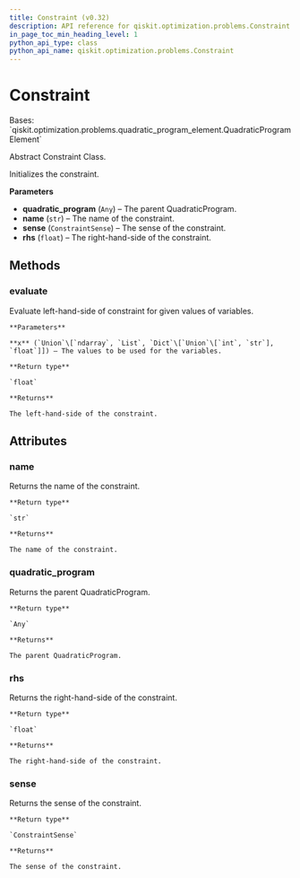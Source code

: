 ```yaml
---
title: Constraint (v0.32)
description: API reference for qiskit.optimization.problems.Constraint in qiskit v0.32
in_page_toc_min_heading_level: 1
python_api_type: class
python_api_name: qiskit.optimization.problems.Constraint
---
```


# Constraint

<Class id="qiskit.optimization.problems.Constraint" isDedicatedPage={true} github="https://github.com/qiskit-community/qiskit-aqua/tree/stable/0.9/qiskit/optimization/problems/constraint.py" signature="Constraint(quadratic_program, name, sense, rhs)" modifiers="class">
  Bases: `qiskit.optimization.problems.quadratic_program_element.QuadraticProgramElement`

  Abstract Constraint Class.

  Initializes the constraint.

  **Parameters**

  *   **quadratic\_program** (`Any`) – The parent QuadraticProgram.
  *   **name** (`str`) – The name of the constraint.
  *   **sense** (`ConstraintSense`) – The sense of the constraint.
  *   **rhs** (`float`) – The right-hand-side of the constraint.

  ## Methods

  <span id="qiskit-optimization-problems-constraint-evaluate" />

  ### evaluate

  <Function id="qiskit.optimization.problems.Constraint.evaluate" signature="Constraint.evaluate(x)" modifiers="abstract">
    Evaluate left-hand-side of constraint for given values of variables.

    **Parameters**

    **x** (`Union`\[`ndarray`, `List`, `Dict`\[`Union`\[`int`, `str`], `float`]]) – The values to be used for the variables.

    **Return type**

    `float`

    **Returns**

    The left-hand-side of the constraint.
  </Function>

  ## Attributes

  ### name

  <Attribute id="qiskit.optimization.problems.Constraint.name">
    Returns the name of the constraint.

    **Return type**

    `str`

    **Returns**

    The name of the constraint.
  </Attribute>

  ### quadratic\_program

  <Attribute id="qiskit.optimization.problems.Constraint.quadratic_program">
    Returns the parent QuadraticProgram.

    **Return type**

    `Any`

    **Returns**

    The parent QuadraticProgram.
  </Attribute>

  ### rhs

  <Attribute id="qiskit.optimization.problems.Constraint.rhs">
    Returns the right-hand-side of the constraint.

    **Return type**

    `float`

    **Returns**

    The right-hand-side of the constraint.
  </Attribute>

  ### sense

  <Attribute id="qiskit.optimization.problems.Constraint.sense">
    Returns the sense of the constraint.

    **Return type**

    `ConstraintSense`

    **Returns**

    The sense of the constraint.
  </Attribute>
</Class>

